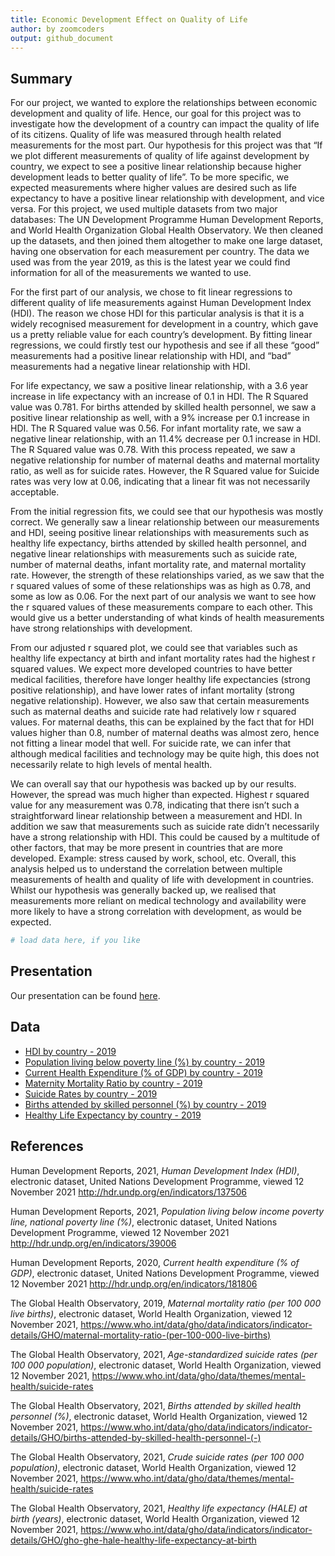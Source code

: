 ```yaml
---
title: Economic Development Effect on Quality of Life
author: by zoomcoders
output: github_document
---
```


## Summary

For our project, we wanted to explore the relationships between economic development and quality of life. Hence, our goal for this project was to investigate how the development of a country can impact the quality of life of its citizens. Quality of life was measured through health related measurements for the most part. Our hypothesis for this project was that "If we plot different measurements of quality of life against development by country, we expect to see a positive linear relationship because higher development leads to better quality of life". To be more specific, we expected measurements where higher values are desired such as life expectancy to have a positive linear relationship with development, and vice versa. For this project, we used multiple datasets from two major databases: The UN Development Programme Human Development Reports, and World Health Organization Global Health Observatory. We then cleaned up the datasets, and then joined them altogether to make one large dataset, having one observation for each measurement per country. The data we used was from the year 2019, as this is the latest year we could find information for all of the measurements we wanted to use. 

For the first part of our analysis, we chose to fit linear regressions to different quality of life measurements against Human Development Index (HDI). The reason we chose HDI for this particular analysis is that it is a widely recognised measurement for development in a country, which gave us a pretty reliable value for each country’s development. By fitting linear regressions, we could firstly test our hypothesis and see if all these “good” measurements had a positive linear relationship with HDI, and “bad” measurements had a negative linear relationship with HDI. 

For life expectancy, we saw a positive linear relationship, with a 3.6 year increase in life expectancy with an increase of 0.1 in HDI. The R Squared value was 0.781. For births attended by skilled health personnel, we saw a positive linear relationship as well, with a 9% increase per 0.1 increase in HDI. The R Squared value was 0.56. For infant mortality rate, we saw a negative linear relationship, with an 11.4% decrease per 0.1 increase in HDI. The R Squared value was 0.78. With this process repeated, we saw a negative relationship for number of maternal deaths and maternal mortality ratio, as well as for suicide rates. However, the R Squared value for Suicide rates was very low at 0.06, indicating that a linear fit was not necessarily acceptable.

From the initial regression fits, we could see that our hypothesis was mostly correct. We generally saw a linear relationship between our measurements and HDI, seeing positive linear relationships with measurements such as healthy life expectancy, births attended by skilled health personnel, and negative linear relationships with measurements such as suicide rate, number of maternal deaths, infant mortality rate, and maternal mortality rate. However, the strength of these relationships varied, as we saw that the r squared values of some of these relationships was as high as 0.78, and some as low as 0.06. For the next part of our analysis we want to see how the r squared values of these measurements compare to each other. This would give us a better understanding of what kinds of health measurements have strong relationships with development.

From our adjusted r squared plot, we could see that variables such as healthy life expectancy at birth and infant mortality rates had the highest r squared values. We expect more developed countries to have better medical facilities, therefore have longer healthy life expectancies (strong positive relationship), and have lower rates of infant mortality (strong negative relationship). However, we also saw that certain measurements such as maternal deaths and suicide rate had relatively low r squared values. For maternal deaths, this can be explained by the fact that for HDI values higher than 0.8, number of maternal deaths was almost zero, hence not fitting a linear model that well. For suicide rate, we can infer that although medical facilities and technology may be quite high, this does not necessarily relate to high levels of mental health. 

We can overall say that our hypothesis was backed up by our results. However, the spread was much higher than expected. Highest r squared value for any measurement was 0.78, indicating that there isn't such a straightforward linear relationship between a measurement and HDI. In addition we saw that measurements such as suicide rate didn't necessarily have a strong relationship with HDI. This could be caused by a multitude of other factors, that may be more present in countries that are more developed. Example: stress caused by work, school, etc. Overall, this analysis helped us to understand the correlation between multiple measurements of health and quality of life with development in countries. Whilst our hypothesis was generally backed up, we realised that measurements more reliant on medical technology and availability were more likely to have a strong correlation with development, as would be expected.


```r
# load data here, if you like
```

## Presentation

Our presentation can be found [here](presentation/presentation.html).

## Data 

- [HDI by country - 2019](http://hdr.undp.org/en/indicators/137506)
- [Population living below poverty line (%) by country - 2019](http://hdr.undp.org/en/indicators/39006)
- [Current Health Expenditure (% of GDP) by country - 2019](http://hdr.undp.org/en/indicators/18180)
- [Maternity Mortality Ratio by country - 2019](https://www.who.int/data/gho/data/indicators/indicator-details/GHO/maternal-mortality-ratio-(per-100-000-live-births))
- [Suicide Rates by country - 2019](https://www.who.int/data/gho/data/themes/mental-health/suicide-rates)
- [Births attended by skilled personnel (%) by country - 2019](https://www.who.int/data/gho/data/indicators/indicator-details/GHO/births-attended-by-skilled-health-personnel-(-))
- [Healthy Life Expectancy by country - 2019](https://www.who.int/data/gho/data/indicators/indicator-details/GHO/gho-ghe-hale-healthy-life-expectancy-at-birth)


## References

Human Development Reports, 2021, *Human Development Index (HDI)*, electronic dataset, United Nations Development Programme, viewed 12 November 2021 <http://hdr.undp.org/en/indicators/137506>

Human Development Reports, 2021, *Population living below income poverty line, national poverty line (%)*, electronic dataset, United Nations Development Programme, viewed 12 November 2021 <http://hdr.undp.org/en/indicators/39006>

Human Development Reports, 2020, *Current health expenditure (% of GDP)*, electronic dataset, United Nations Development Programme, viewed 12 November 2021 <http://hdr.undp.org/en/indicators/181806>

The Global Health Observatory, 2019, *Maternal mortality ratio (per 100 000 live births)*, electronic dataset, World Health Organization, viewed 12 November 2021, <https://www.who.int/data/gho/data/indicators/indicator-details/GHO/maternal-mortality-ratio-(per-100-000-live-births)>

The Global Health Observatory, 2021, *Age-standardized suicide rates (per 100 000 population)*, electronic dataset, World Health Organization, viewed 12 November 2021, <https://www.who.int/data/gho/data/themes/mental-health/suicide-rates>

The Global Health Observatory, 2021, *Births attended by skilled health personnel (%)*, electronic dataset, World Health Organization, viewed 12 November 2021, <https://www.who.int/data/gho/data/indicators/indicator-details/GHO/births-attended-by-skilled-health-personnel-(-)>

The Global Health Observatory, 2021, *Crude suicide rates (per 100 000 population)*, electronic dataset, World Health Organization, viewed 12 November 2021, <https://www.who.int/data/gho/data/themes/mental-health/suicide-rates>

The Global Health Observatory, 2021, *Healthy life expectancy (HALE) at birth (years)*, electronic dataset, World Health Organization, viewed 12 November 2021, <https://www.who.int/data/gho/data/indicators/indicator-details/GHO/gho-ghe-hale-healthy-life-expectancy-at-birth>

